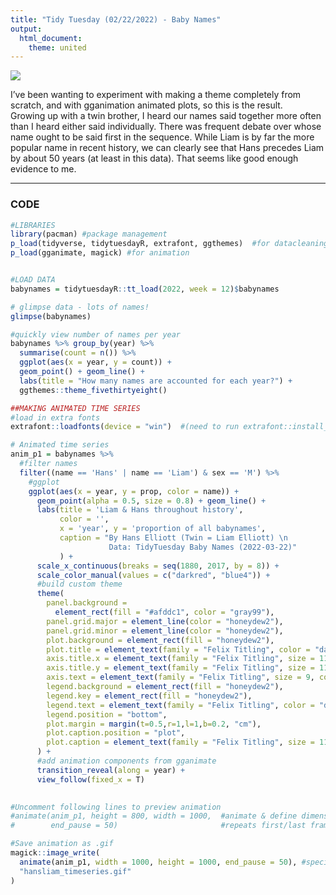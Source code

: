 ```yaml
---
title: "Tidy Tuesday (02/22/2022) - Baby Names"
output:
  html_document:
    theme: united
---
```

![](https://raw.githubusercontent.com/hans-elliott99/hans-elliott99.github.io/main/tidy_tuesday/output/hansliam_timeseries.gif)  

I've been wanting to experiment with making a theme completely from scratch, and with gganimation animated plots, so this is the result.  
Growing up with a twin brother, I heard our names said together more often than I heard either said individually. There was frequent debate over whose name ought to be said first in the sequence. While Liam is by far the more popular name in recent history, we can clearly see that Hans precedes Liam by about 50 years (at least in this data). That seems like good enough evidence to me.  

*****


### CODE
```r
#LIBRARIES
library(pacman) #package management
p_load(tidyverse, tidytuesdayR, extrafont, ggthemes)  #for datacleaning, extracting dataset, & aesthetics
p_load(gganimate, magick) #for animation


#LOAD DATA
babynames = tidytuesdayR::tt_load(2022, week = 12)$babynames
```


```r
# glimpse data - lots of names!
glimpse(babynames)
```
```r
#quickly view number of names per year
babynames %>% group_by(year) %>%
  summarise(count = n()) %>%
  ggplot(aes(x = year, y = count)) + 
  geom_point() + geom_line() +
  labs(title = "How many names are accounted for each year?") +
  ggthemes::theme_fivethirtyeight()
```



```r
##MAKING ANIMATED TIME SERIES
#load in extra fonts
extrafont::loadfonts(device = "win")  #(need to run extrafont::install_fonts() if first time using) extrafont library

# Animated time series
anim_p1 = babynames %>% 
  #filter names
  filter((name == 'Hans' | name == 'Liam') & sex == 'M') %>%
    #ggplot
    ggplot(aes(x = year, y = prop, color = name)) + 
      geom_point(alpha = 0.5, size = 0.8) + geom_line() +
      labs(title = 'Liam & Hans throughout history', 
           color = '',
           x = 'year', y = 'proportion of all babynames',
           caption = "By Hans Elliott (Twin = Liam Elliott) \n
                      Data: TidyTuesday Baby Names (2022-03-22)"
           ) +
      scale_x_continuous(breaks = seq(1880, 2017, by = 8)) +
      scale_color_manual(values = c("darkred", "blue4")) +
      #build custom theme
      theme(
        panel.background = 
          element_rect(fill = "#afddc1", color = "gray99"),
        panel.grid.major = element_line(color = "honeydew2"),
        panel.grid.minor = element_line(color = "honeydew2"),
        plot.background = element_rect(fill = "honeydew2"),
        plot.title = element_text(family = "Felix Titling", color = "darkseagreen4"),
        axis.title.x = element_text(family = "Felix Titling", size = 11, color = "darkseagreen4"),
        axis.title.y = element_text(family = "Felix Titling", size = 11, color = "darkseagreen4", vjust = 2),
        axis.text = element_text(family = "Felix Titling", size = 9, color = "darkseagreen4"),
        legend.background = element_rect(fill = "honeydew2"),
        legend.key = element_rect(fill = "honeydew2"),
        legend.text = element_text(family = "Felix Titling", color = "darkseagreen4", size = 10),
        legend.position = "bottom",
        plot.margin = margin(t=0.5,r=1,l=1,b=0.2, "cm"),
        plot.caption.position = "plot",
        plot.caption = element_text(family = "Felix Titling", size = 11, color = "darkseagreen4")
      ) +
      #add animation components from gganimate
      transition_reveal(along = year) +
      view_follow(fixed_x = T)

  
#Uncomment following lines to preview animation
#animate(anim_p1, height = 800, width = 1000,  #animate & define dimensions
#        end_pause = 50)                       #repeats first/last frame n times

#Save animation as .gif
magick::image_write(
  animate(anim_p1, width = 1000, height = 1000, end_pause = 50), #specify dims, end_pause
  "hansliam_timeseries.gif"
)
```






